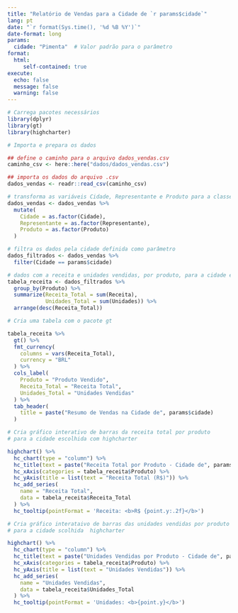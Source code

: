 ```yaml
---
title: "Relatório de Vendas para a Cidade de `r params$cidade`"
lang: pt
date: "`r format(Sys.time(), '%d %B %Y')`"
date-format: long
params:
  cidade: "Pimenta"  # Valor padrão para o parâmetro
format: 
  html:
     self-contained: true
execute:
  echo: false
  message: false
  warning: false
---
```


```r
# Carrega pacotes necessários
library(dplyr)
library(gt)
library(highcharter)
```


```r
# Importa e prepara os dados

## define o caminho para o arquivo dados_vendas.csv
caminho_csv <- here::here("dados/dados_vendas.csv")

## importa os dados do arquivo .csv
dados_vendas <- readr::read_csv(caminho_csv)

# transforma as variáveis Cidade, Representante e Produto para a classe factor
dados_vendas <- dados_vendas %>%
  mutate(
    Cidade = as.factor(Cidade),
    Representante = as.factor(Representante),
    Produto = as.factor(Produto)
  )

# filtra os dados pela cidade definida como parâmetro
dados_filtrados <- dados_vendas %>%
  filter(Cidade == params$cidade)

# dados com a receita e unidades vendidas, por produto, para a cidade escolhida
tabela_receita <- dados_filtrados %>%
  group_by(Produto) %>%
  summarize(Receita_Total = sum(Receita),
            Unidades_Total = sum(Unidades)) %>%
  arrange(desc(Receita_Total))
```

```r
# Cria uma tabela com o pacote gt

tabela_receita %>%
  gt() %>%
  fmt_currency(
    columns = vars(Receita_Total),
    currency = "BRL"
  ) %>%
  cols_label(
    Produto = "Produto Vendido",
    Receita_Total = "Receita Total",
    Unidades_Total = "Unidades Vendidas"
  ) %>%
  tab_header(
    title = paste("Resumo de Vendas na Cidade de", params$cidade)
  )
```


```r
# Cria gráfico interativo de barras da receita total por produto 
# para a cidade escolhida com highcharter

highchart() %>%
  hc_chart(type = "column") %>%
  hc_title(text = paste("Receita Total por Produto - Cidade de", params$cidade)) %>%
  hc_xAxis(categories = tabela_receita$Produto) %>%
  hc_yAxis(title = list(text = "Receita Total (R$)")) %>%
  hc_add_series(
    name = "Receita Total",
    data = tabela_receita$Receita_Total
  ) %>%
  hc_tooltip(pointFormat = 'Receita: <b>R$ {point.y:.2f}</b>')
```


```r
# Cria gráfico interataivo de barras das unidades vendidas por produto 
# para a cidade scolhida  highcharter

highchart() %>%
  hc_chart(type = "column") %>%
  hc_title(text = paste("Unidades Vendidas por Produto - Cidade de", params$cidade)) %>%
  hc_xAxis(categories = tabela_receita$Produto) %>%
  hc_yAxis(title = list(text = "Unidades Vendidas")) %>%
  hc_add_series(
    name = "Unidades Vendidas",
    data = tabela_receita$Unidades_Total
  ) %>%
  hc_tooltip(pointFormat = 'Unidades: <b>{point.y}</b>')
```



